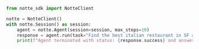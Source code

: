 ```python
from notte_sdk import NotteClient

notte = NotteClient()
with notte.Session() as session:
    agent = notte.Agent(session=session, max_steps=10)
    response = agent.run(task="Find the best italian restaurant in SF and book a table for 2 at 7pm today")
    print(f"Agent terminated with status: {response.success} and answer: {response.answer}")
```
